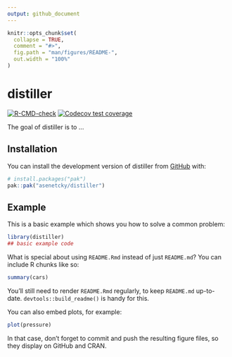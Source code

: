 ```yaml
---
output: github_document
---
```


<!-- README.md is generated from README.Rmd. Please edit that file -->

```r
knitr::opts_chunk$set(
  collapse = TRUE,
  comment = "#>",
  fig.path = "man/figures/README-",
  out.width = "100%"
)
```

# distiller

<!-- badges: start -->
[![R-CMD-check](https://github.com/asenetcky/distiller/actions/workflows/R-CMD-check.yaml/badge.svg)](https://github.com/asenetcky/distiller/actions/workflows/R-CMD-check.yaml)
[![Codecov test coverage](https://codecov.io/gh/asenetcky/distiller/graph/badge.svg)](https://app.codecov.io/gh/asenetcky/distiller)
<!-- badges: end -->

The goal of distiller is to ...

## Installation

You can install the development version of distiller from [GitHub](https://github.com/) with:

``` r
# install.packages("pak")
pak::pak("asenetcky/distiller")
```

## Example

This is a basic example which shows you how to solve a common problem:

```r
library(distiller)
## basic example code
```

What is special about using `README.Rmd` instead of just `README.md`? You can include R chunks like so:

```r
summary(cars)
```

You'll still need to render `README.Rmd` regularly, to keep `README.md` up-to-date. `devtools::build_readme()` is handy for this.

You can also embed plots, for example:

```r
plot(pressure)
```

In that case, don't forget to commit and push the resulting figure files, so they display on GitHub and CRAN.
